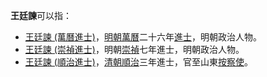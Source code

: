 '''王廷諫'''可以指：
* [[王廷諫_(萬曆進士)|王廷諫 (萬曆進士)]]，[[明朝|明朝]][[萬曆|萬曆]]二十六年[[進士|進士]]，明朝政治人物。
* [[王廷諫_(崇禎進士)|王廷諫 (崇禎進士)]]，明朝[[崇禎|崇禎]]七年進士，明朝政治人物。
* [[王廷諫_(順治進士)|王廷諫 (順治進士)]]，[[清朝|清朝]][[順治|順治]]三年進士，官至山東[[按察使|按察使]]。
{{disambig|cat=三字王姓人名消歧義|ting}}